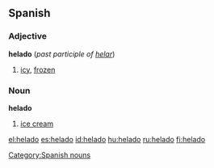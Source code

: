 ==Spanish==
===Adjective===
'''helado''' (''past participle of [[helar]]'')

# [[icy]], [[frozen]]

===Noun===
'''helado''' {{m}}

# [[ice cream]]

[[Category:Spanish nouns]]

[[el:helado]]
[[es:helado]]
[[id:helado]]
[[hu:helado]]
[[ru:helado]]
[[fi:helado]]